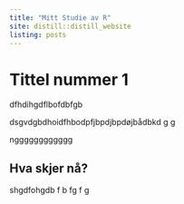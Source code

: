 ```yaml
---
title: "Mitt Studie av R"
site: distill::distill_website
listing: posts
---
```


# Tittel nummer 1
dfhdihgdflbofdbfgb

dsgvdgbdhoidfhbodpfjbpdjbpdøjbådbkd
g
g

ngggggggggggg


## Hva skjer nå?



shgdfohgdb
f
b
fg
f
g

